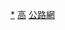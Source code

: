 {{Navbox
| name   = 高雄公路網
| title  = [[高雄市|高雄]][[高雄市交通#公路|公路網]]
| above = 
| image  = 
| state  = autocollapse

| group1 = [[中華民國國道|高速公路]]
|  list1 = {{Navbox subgroup
|  group1 = 南北向
|   list1 = {{Jct|country=TWN|NH|1}}・{{Jct|country=TWN|NH|3}}・[[File:TWHW7.svg|20px]][[國道七號 (中華民國)|<span style="color:#888888;">國道七號</span>]]
|  group2 = 東西向
|   list2 = {{Jct|country=TWN|NH|10}}
}}
| group2 = [[台灣省道快速公路|快速公路]]
|  list2 = {{Navbox subgroup
|  group1 =
|   list1 = {{Jct|country=TWN|PH|88}}・[[高屏第二東西向快速公路|<span style="color:#888888;">高屏第二東西向快速公路</span>]]
}}
| group3 = [[中華民國快速道路|快速道路]]
|  list3 = {{Navbox subgroup
|  group1 =
|  list1 = [[高雄都會區快速道路]]・[[高科聯絡道]]・[[新生路 (高雄市)#高架道路|高雄港聯外高架道路]]
}}

| group4 = [[臺灣省道|省道]]
|  list4 = {{Navbox subgroup
|  group1 = 
|   list1 = {{Jct|country=TWN|PH|1}}・{{Jct|country=TWN|PH|3}}・{{Jct|country=TWN|PH|17}}・{{Jct|country=TWN|PH|20}}・{{Jct|country=TWN|PH|22}}・{{Jct|country=TWN|PH|25}}・{{Jct|country=TWN|PH|27}}・{{Jct|country=TWN|PH|28}}・{{Jct|country=TWN|PH|29}}・{{Jct|country=TWN|PH|39}}
|  group2 = 支線
|   list2 ={{Jct|country=TWN|PH|1e}}・{{Jct|country=TWN|PH|17a}}・{{Jct|country=TWN|PH|19a}}・{{Jct|country=TWN|PH|27a}}
}}

| group5 = [[中華民國市道|市道]]
|  list5 = {{Navbox subgroup
|  group1 = 
|   list1 = {{Jct|country=TWN|CH|181}}・{{Jct|country=TWN|CH|182}}・{{Jct|country=TWN|CH|183}}・{{Jct|country=TWN|CH|186}}・{{Jct|country=TWN|CH|188}}
|  group2 = 支線
|   list2 = {{Jct|country=TWN|CH|183a}}・{{Jct|country=TWN|CH|183b}}・{{Jct|country=TWN|CH|186a}}
}}

| group6 = [[台灣區道|區道]]
|  list6 = [[高雄市區道列表]]

|  below = 參見：'''[[模板:高雄市重要道路|高雄市重要道路]]'''・'''[[:Category:高雄市道路|高雄市道路]]'''・'''[[高雄市交通]]'''
}}<noinclude>
[[Category:高雄市道路|*]]
[[Category:台灣街道模板|高]]
[[Category:高雄市模板|公路網]]
</noinclude>